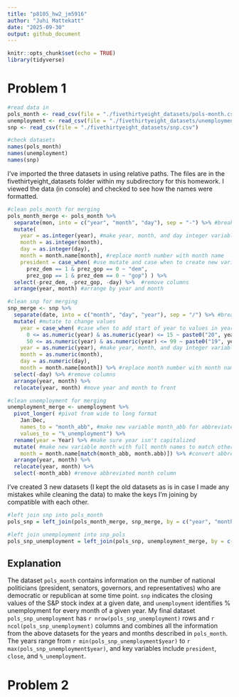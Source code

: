 ```yaml
---
title: "p8105_hw2_jm5916"
author: "Juhi Mattekatt"
date: "2025-09-30"
output: github_document
---
```


```r
knitr::opts_chunk$set(echo = TRUE)
library(tidyverse)
```

# Problem 1
```r
#read data in 
pols_month <- read_csv(file = "./fivethirtyeight_datasets/pols-month.csv")
unemployment <- read_csv(file = "./fivethirtyeight_datasets/unemployment.csv")
snp <- read_csv(file = "./fivethirtyeight_datasets/snp.csv")

#check datasets
names(pols_month)
names(unemployment)
names(snp)
```
I've imported the three datasets in using relative paths. The files are in the fivethirtyeight_datasets folder within my subdirectory for this homework. I viewed the data (in console) and checked to see how the names were formatted.

```r
#clean pols_month for merging
pols_month_merge <- pols_month %>% 
  separate(mon, into = c("year", "month", "day"), sep = "-") %>% #break up the variable mon
  mutate(
    year = as.integer(year), #make year, month, and day integer variables, use as.integer to prevent dropping of leading 0s
    month = as.integer(month), 
    day = as.integer(day),
    month = month.name[month], #replace month number with month name
    president = case_when( #use mutate and case when to create new variable president
      prez_dem == 1 & prez_gop == 0 ~ "dem", 
      prez_gop == 1 & prez_dem == 0 ~ "gop") ) %>% 
  select(-prez_dem, -prez_gop, -day) %>%  #remove columns
  arrange(year, month) #arrange by year and month

#clean snp for merging 
snp_merge <- snp %>%  
  separate(date, into = c("month", "day", "year"), sep = "/") %>% #break up the variable date
  mutate( #mutate to change values
    year = case_when( #case when to add start of year to values in year
      0 <= as.numeric(year) & as.numeric(year) <= 15 ~ paste0("20", year), 
      50 <= as.numeric(year) & as.numeric(year) <= 99 ~ paste0("19", year)),
    year = as.numeric(year), #make year, month, and day integer variables
    month = as.numeric(month), 
    day = as.numeric(day),
    month = month.name[month]) %>% #replace month number with month name  
  select(-day) %>% #remove columns 
  arrange(year, month) %>% 
  relocate(year, month) #move year and month to front

#clean unemployment for merging
unemployment_merge <- unemployment %>%  
  pivot_longer( #pivot from wide to long format
    Jan:Dec,
    names_to = "month_abb", #make new variable month_abb for abbreviated months
    values_to = "%_unemployment") %>% 
  rename(year = Year) %>% #make sure year isn't capitalized
  mutate( #make new variable month with full month names to match other datasets
    month = month.name[match(month_abb, month.abb)]) %>% #convert abbreviated to full name
  arrange(year, month) %>% 
  relocate(year, month) %>% 
  select(-month_abb) #remove abbreviated month column
```
I've created 3 new datasets (I kept the old datasets as is in case I made any mistakes while cleaning the data) to make the keys I'm joining by compatible with each other.
```r
#left join snp into pols_month
pols_snp = left_join(pols_month_merge, snp_merge, by = c("year", "month"))

#left join unemployment into snp_pols
pols_snp_unemployment = left_join(pols_snp, unemployment_merge, by = c("year", "month"))
```

## Explanation 
The dataset `pols_month` contains information on the number of national politicians (president, senators, governors, and representatives) who are democratic or republican at some time point. `snp` indicates the closing values of the S&P stock index at a given date, and `unemployment` identifies % unemployment for every month of a given year. My final dataset `pols_snp_unemployment` has `r nrow(pols_snp_unemployment)` rows and `r ncol(pols_snp_unemployment)` columns and combines all the information from the above datasets for the years and months described in `pols_month`. The years range from `r min(pols_snp_unemployment$year)` to `r max(pols_snp_unemployment$year)`, and key variables include `president`, `close`, and `%_unemployment`. 

# Problem 2
```r

```
